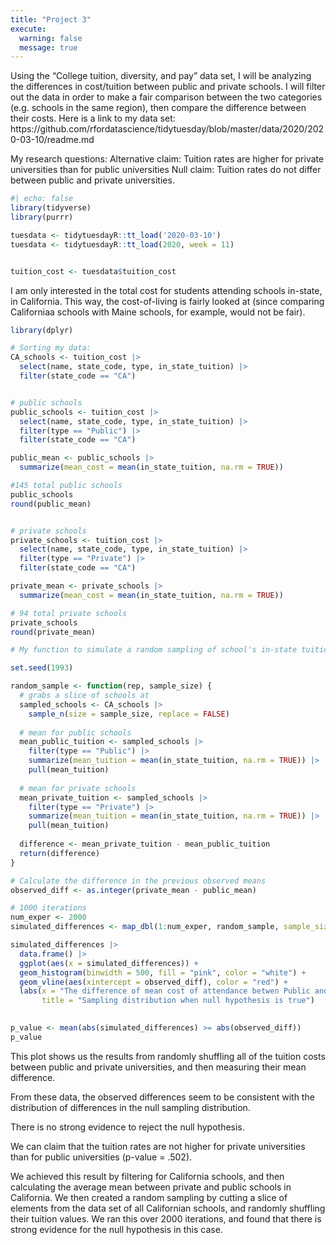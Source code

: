 ```yaml
---
title: "Project 3"
execute: 
  warning: false
  message: true
---
```


Using the "College tuition, diversity, and pay" data set, I will be analyzing the differences in cost/tuition between public and private schools. I will filter out the data in order to make a fair comparison between the two categories (e.g. schools in the same region), then compare the difference between their costs. Here is a link to my data set: https://github.com/rfordatascience/tidytuesday/blob/master/data/2020/2020-03-10/readme.md

My research questions: Alternative claim: Tuition rates are higher for private universities than for public universities Null claim: Tuition rates do not differ between public and private universities.

```r
#| echo: false
library(tidyverse)
library(purrr)

tuesdata <- tidytuesdayR::tt_load('2020-03-10')
tuesdata <- tidytuesdayR::tt_load(2020, week = 11)


tuition_cost <- tuesdata$tuition_cost
```

I am only interested in the total cost for students attending schools in-state, in California. This way, the cost-of-living is fairly looked at (since comparing Californiaa schools with Maine schools, for example, would not be fair).

```r
library(dplyr)

# Sorting my data:
CA_schools <- tuition_cost |>
  select(name, state_code, type, in_state_tuition) |>
  filter(state_code == "CA")


# public schools
public_schools <- tuition_cost |>
  select(name, state_code, type, in_state_tuition) |>
  filter(type == "Public") |>
  filter(state_code == "CA")

public_mean <- public_schools |>
  summarize(mean_cost = mean(in_state_tuition, na.rm = TRUE))

#145 total public schools
public_schools
round(public_mean)


# private schools
private_schools <- tuition_cost |>
  select(name, state_code, type, in_state_tuition) |>
  filter(type == "Private") |>
  filter(state_code == "CA") 

private_mean <- private_schools |>
  summarize(mean_cost = mean(in_state_tuition, na.rm = TRUE))

# 94 total private schools
private_schools
round(private_mean)
```

```r
# My function to simulate a random sampling of school's in-state tuition

set.seed(1993)

random_sample <- function(rep, sample_size) {
  # grabs a slice of schools at 
  sampled_schools <- CA_schools |>
    sample_n(size = sample_size, replace = FALSE)
  
  # mean for public schools
  mean_public_tuition <- sampled_schools |>
    filter(type == "Public") |>
    summarize(mean_tuition = mean(in_state_tuition, na.rm = TRUE)) |>
    pull(mean_tuition)
  
  # mean for private schools
  mean_private_tuition <- sampled_schools |>
    filter(type == "Private") |>
    summarize(mean_tuition = mean(in_state_tuition, na.rm = TRUE)) |>
    pull(mean_tuition)
  
  difference <- mean_private_tuition - mean_public_tuition
  return(difference)
}

# Calculate the difference in the previous observed means
observed_diff <- as.integer(private_mean - public_mean) 

# 1000 iterations
num_exper <- 2000
simulated_differences <- map_dbl(1:num_exper, random_sample, sample_size = 100)

simulated_differences |> 
  data.frame() |> 
  ggplot(aes(x = simulated_differences)) + 
  geom_histogram(binwidth = 500, fill = "pink", color = "white") + 
  geom_vline(aes(xintercept = observed_diff), color = "red") +
  labs(x = "The difference of mean cost of attendance betwen Public and Private Universities",
       title = "Sampling distribution when null hypothesis is true")
  

p_value <- mean(abs(simulated_differences) >= abs(observed_diff))
p_value
```

This plot shows us the results from randomly shuffling all of the tuition costs between public and private universities, and then measuring their mean difference.

From these data, the observed differences seem to be consistent with the distribution of differences in the null sampling distribution.

There is no strong evidence to reject the null hypothesis.

We can claim that the tuition rates are not higher for private universities than for public universities (p-value = .502).

We achieved this result by filtering for California schools, and then calculating the average mean between private and public schools in California. We then created a random sampling by cutting a slice of elements from the data set of all Californian schools, and randomly shuffling their tuition values. We ran this over 2000 iterations, and found that there is strong evidence for the null hypothesis in this case.
